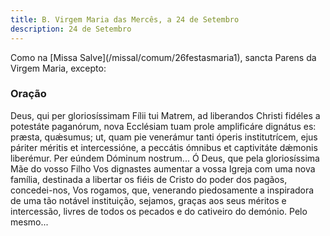 ```yaml
---
title: B. Virgem Maria das Mercês, a 24 de Setembro
description: 24 de Setembro
---
```


<aside>
  Como na [Missa Salve](/missal/comum/26festasmaria1), sancta Parens da Virgem
  Maria, excepto:
</aside>

### Oração

<div class="side-by-side not-content">
  <span>
    Deus, qui per gloriosíssimam Fílii tui Matrem, ad liberandos Christi fidéles
    a potestáte paganórum, nova Ecclésiam tuam prole amplificáre dignátus es:
    præsta, quǽsumus; ut, quam pie venerámur tanti óperis institutrícem, ejus
    páriter méritis et intercessióne, a peccátis ómnibus et captivitáte dǽmonis
    liberémur. Per eúndem Dóminum nostrum...
  </span>
  <span>
    Ó Deus, que pela gloriosíssima Mãe do vosso Filho Vos dignastes aumentar a
    vossa Igreja com uma nova família, destinada a libertar os fiéis de Cristo
    do poder dos pagãos, concedei-nos, Vos rogamos, que, venerando piedosamente
    a inspiradora de uma tão notável instituição, sejamos, graças aos seus
    méritos e intercessão, livres de todos os pecados e do cativeiro do demónio.
    Pelo mesmo...
  </span>
</div>
